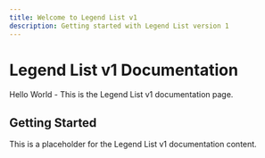 ```yaml
---
title: Welcome to Legend List v1
description: Getting started with Legend List version 1
---
```


# Legend List v1 Documentation

Hello World - This is the Legend List v1 documentation page.

## Getting Started

This is a placeholder for the Legend List v1 documentation content.